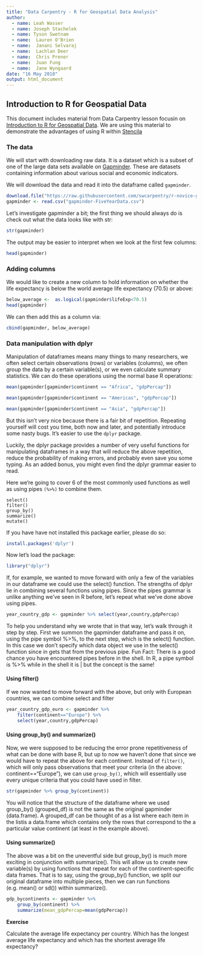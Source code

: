 ```yaml
---
title: "Data Carpentry - R for Geospatial Data Analysis"
author: 
  - name: Leah Wasser
  - name: Joseph Stachelek
  - name: Tyson Swetnam
  - name:  Lauren O'Brien
  - name:  Janani Selvaraj
  - name:  Lachlan Deer
  - name:  Chris Prener
  - name:  Juan Fung
  - name:  Jane Wyngaard 
date: "16 May 2018"
output: html_document
---
```




## Introduction to R for Geospatial Data

This document includes material from Data Carpentry lesson focusin on [Introduction to R for Geospatial Data](http://www.datacarpentry.org/r-intro-geospatial/). We are using this material to demonstrate the advantages of
using R within [Stencila]()


### The data

We will start with downloading raw data. It is a dataset which is a subset of one of the large data sets available on 
[Gapminder](https://www.gapminder.org/data/). These are datasets containing information about various social and economic
indicators.

We will download the data and read it into the dataframe called `gapminder`.

```r
download.file("https://raw.githubusercontent.com/swcarpentry/r-novice-gapminder/gh-pages/_episodes_rmd/data/gapminder-FiveYearData.csv", destfile = "gapminder-FiveYearData.csv")
gapminder <- read.csv("gapminder-FiveYearData.csv")
```

Let’s investigate gapminder a bit; the first thing we should always do is check out what the data looks like with str:

```r
str(gapminder)
```

The output may be easier to interpret when we look at the first few columns:

```r
head(gapminder)
```

### Adding columns


We would like to create a new column to hold information on whether the life expectancy is below the world average life expectancy (70.5) or above:

```r
below_average <-  as.logical(gapminder$lifeExp<70.5)
head(gapminder)
```

We can then add this as a column via:

```r
cbind(gapminder, below_average)
```


### Data manipulation with dplyr

Manipulation of dataframes means many things to many researchers, we often select certain observations (rows) or variables (columns), we often group the data by a certain variable(s), or we even calculate summary statistics. We can do these operations using the normal base R operations:

```r
mean(gapminder[gapminder$continent == "Africa", "gdpPercap"])
```

```r
mean(gapminder[gapminder$continent == "Americas", "gdpPercap"])
```

```r
mean(gapminder[gapminder$continent == "Asia", "gdpPercap"])
```

But this isn’t very nice because there is a fair bit of repetition. Repeating yourself will cost you time, both now and later, and potentially introduce some nasty bugs. It's easier to use the `dplyr` package.


Luckily, the dplyr package provides a number of very useful functions for manipulating dataframes in a way that will reduce the above repetition, reduce the probability of making errors, and probably even save you some typing. As an added bonus, you might even find the dplyr grammar easier to read.

Here we’re going to cover 6 of the most commonly used functions as well as using pipes `(%>%)` to combine them.

```
select()
filter()
group_by()
summarize()
mutate()
```

If you have have not installed this package earlier, please do so:

```r
install.packages('dplyr')
```

Now let’s load the package:

```r
library("dplyr")
```


If, for example, we wanted to move forward with only a few of the variables in our dataframe we could use the select() function. The strengths of dplyr lie in combining several functions using pipes. Since the pipes grammar is unlike anything we’ve seen in R before, let’s repeat what we’ve done above using pipes.

```r
year_country_gdp <- gapminder %>% select(year,country,gdpPercap)
```


To help you understand why we wrote that in that way, let’s walk through it step by step. First we summon the gapminder dataframe and pass it on, using the pipe symbol %>%, to the next step, which is the select() function. In this case we don’t specify which data object we use in the select() function since in gets that from the previous pipe. Fun Fact: There is a good chance you have encountered pipes before in the shell. In R, a pipe symbol is %>% while in the shell it is | but the concept is the same!

#### Using filter()
If we now wanted to move forward with the above, but only with European countries, we can combine select and filter

```r
year_country_gdp_euro <- gapminder %>%
    filter(continent=="Europe") %>%
    select(year,country,gdpPercap)
```

#### Using group_by() and summarize()
Now, we were supposed to be reducing the error prone repetitiveness of what can be done with base R, but up to now we haven’t done that since we would have to repeat the above for each continent. Instead of `filter()`, which will only pass observations that meet your criteria (in the above: continent=="Europe"), we can use `group_by()`, which will essentially use every unique criteria that you could have used in filter.


```r
str(gapminder %>% group_by(continent))
```

You will notice that the structure of the dataframe where we used group_by() (grouped_df) is not the same as the original gapminder (data.frame). A grouped_df can be thought of as a list where each item in the listis a data.frame which contains only the rows that correspond to the a particular value continent (at least in the example above).

#### Using summarize()
The above was a bit on the uneventful side but group_by() is much more exciting in conjunction with summarize(). This will allow us to create new variable(s) by using functions that repeat for each of the continent-specific data frames. That is to say, using the group_by() function, we split our original dataframe into multiple pieces, then we can run functions (e.g. mean() or sd()) within summarize().

```r
gdp_bycontinents <- gapminder %>%
    group_by(continent) %>%
    summarize(mean_gdpPercap=mean(gdpPercap))
```

**Exercise**

Calculate the average life expectancy per country. Which has the longest average life expectancy and which has the shortest average life expectancy?


